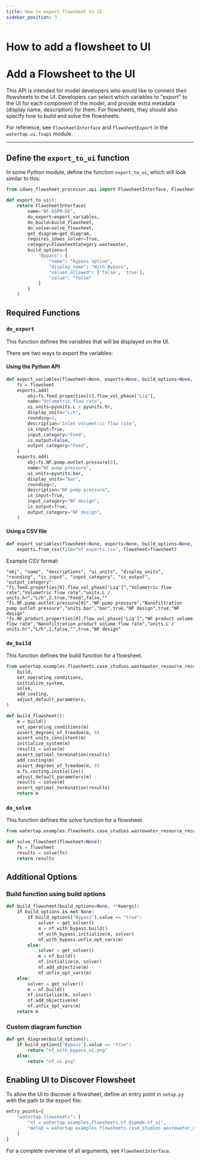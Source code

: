 ```yaml
---
title: How to export flowsheet to UI
sidebar_position: 3
---
```


# How to add a flowsheet to UI


# Add a Flowsheet to the UI

This API is intended for model developers who would like to connect their flowsheets to the UI.
Developers can select which variables to "export" to the UI for each component of the model, 
and provide extra metadata (display name, description) for them. For flowsheets, they should also 
specify how to build and solve the flowsheets.

For reference, see `FlowsheetInterface` and `FlowsheetExport` in the `watertap.ui.fsapi` module.

---

## Define the `export_to_ui` function

In some Python module, define the function `export_to_ui`, which will look similar to this:

```python
from idaes_flowsheet_processor.api import FlowsheetInterface, FlowsheetCategory

def export_to_ui():
    return FlowsheetInterface(
        name="NF-DSPM-DE",
        do_export=export_variables,
        do_build=build_flowsheet,
        do_solve=solve_flowsheet,
        get_diagram=get_diagram,
        requires_idaes_solver=True,
        category=FlowsheetCategory.wastewater,
        build_options={
            "Bypass": {
                "name": "bypass option",
                "display_name": "With Bypass",
                "values_allowed": ['false', 'true'],
                "value": "false"
            }
        }
    )
```

## Required Functions

### `do_export`
This function defines the variables that will be displayed on the UI.

There are two ways to export the variables:

#### Using the Python API

```python
def export_variables(flowsheet=None, exports=None, build_options=None, **kwargs):
    fs = flowsheet
    exports.add(
        obj=fs.feed.properties[0].flow_vol_phase["Liq"],
        name="Volumetric flow rate",
        ui_units=pyunits.L / pyunits.hr,
        display_units="L/h",
        rounding=2,
        description="Inlet volumetric flow rate",
        is_input=True,
        input_category="Feed",
        is_output=False,
        output_category="Feed",
    )
    exports.add(
        obj=fs.NF.pump.outlet.pressure[0],
        name="NF pump pressure",
        ui_units=pyunits.bar,
        display_units="bar",
        rounding=2,
        description="NF pump pressure",
        is_input=True,
        input_category="NF design",
        is_output=True,
        output_category="NF design",
    )
```

#### Using a CSV file

```python
def export_variables(flowsheet=None, exports=None, build_options=None, **kwargs):
    exports.from_csv(file="nf_exports.csv", flowsheet=flowsheet)
```

Example CSV format:

```csv
"obj", "name", "descriptions", "ui_units", "display_units", "rounding", "is_input", "input_category", "is_output", "output_category"
"fs.feed.properties[0].flow_vol_phase['Liq']","Volumetric flow rate","Volumetric flow rate","units.L / units.hr","L/h",2,true,"Feed",false,""
"fs.NF.pump.outlet.pressure[0]","NF pump pressure","Nanofiltration pump outlet pressure","units.bar","bar",true,"NF design",true,"NF design"
"fs.NF.product.properties[0].flow_vol_phase['Liq']","NF product volume flow rate","Nanofiltration product volume flow rate","units.L / units.hr","L/h",2,false,"",true,"NF design"
```

### `do_build`
This function defines the build function for a flowsheet.

```python
from watertap.examples.flowsheets.case_studies.wastewater_resource_recovery.metab.metab import (
    build,
    set_operating_conditions,
    initialize_system,
    solve,
    add_costing,
    adjust_default_parameters,
)

def build_flowsheet():
    m = build()
    set_operating_conditions(m)
    assert_degrees_of_freedom(m, 0)
    assert_units_consistent(m)
    initialize_system(m)
    results = solve(m)
    assert_optimal_termination(results)
    add_costing(m)
    assert_degrees_of_freedom(m, 0)
    m.fs.costing.initialize()
    adjust_default_parameters(m)
    results = solve(m)
    assert_optimal_termination(results)
    return m
```

### `do_solve`
This function defines the solve function for a flowsheet.

```python
from watertap.examples.flowsheets.case_studies.wastewater_resource_recovery.metab.metab import solve

def solve_flowsheet(flowsheet=None):
    fs = flowsheet
    results = solve(fs)
    return results
```

## Additional Options

### Build function using build options

```python
def build_flowsheet(build_options=None, **kwargs):
    if build_options is not None:
        if build_options["Bypass"].value == "true":
            solver = get_solver()
            m = nf_with_bypass.build()
            nf_with_bypass.initialize(m, solver)
            nf_with_bypass.unfix_opt_vars(m)
        else:
            solver = get_solver()
            m = nf.build()
            nf.initialize(m, solver)
            nf.add_objective(m)
            nf.unfix_opt_vars(m)
    else:
        solver = get_solver()
        m = nf.build()
        nf.initialize(m, solver)
        nf.add_objective(m)
        nf.unfix_opt_vars(m)
    return m
```

### Custom diagram function

```python
def get_diagram(build_options):
    if build_options["Bypass"].value == "true":
        return "nf_with_bypass_ui.png"
    else:
        return "nf_ui.png"
```

## Enabling UI to Discover Flowsheet

To allow the UI to discover a flowsheet, define an entry point in `setup.py` with the path to the export file:

```python
entry_points={
    "watertap.flowsheets": [
        "nf = watertap.examples.flowsheets.nf_dspmde.nf_ui",
        "metab = watertap.examples.flowsheets.case_studies.wastewater_resource_recovery.metab.metab_ui",
    ]
}
```

For a complete overview of all arguments, see `FlowsheetInterface`.
